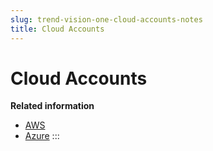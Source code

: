 ```yaml
---
slug: trend-vision-one-cloud-accounts-notes
title: Cloud Accounts
---
```

# Cloud Accounts

**Related information**

- [AWS](aws-accounts-notes.mdx)
- [Azure](azure-release-notes.mdx)
:::
